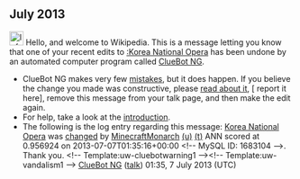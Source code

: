 <article id="39886768" title=User talk:MinecraftMonarch>
	<talkpage id="39886768" title="User talk:MinecraftMonarch">


== July 2013 ==
[[Image:Information.svg|left|25px|alt=|link=]] Hello, and welcome to Wikipedia. This is a message letting you know that one of your recent edits to [[:Korea National Opera]] has been undone by an automated computer program called [[User:ClueBot NG|ClueBot NG]].
{{clear}}
* ClueBot NG makes very few [[User:ClueBot NG#Information About False Positives|mistakes]], but it does happen. If you believe the change you made was constructive, please [[User:ClueBot NG#Information About False Positives|read about it]], [{{User:ClueBot NG/Warnings/FPReport|1683104}} report it here], remove this message from your talk page, and then make the edit again.
* For help, take a look at the [[Wikipedia:Introduction|introduction]].
* The following is the log entry regarding this message: [[Korea National Opera]] was [http://en.wikipedia.org/w/index.php?title=Korea+National+Opera&amp;diff=563183407&amp;oldid=557743952 changed] by [[Special:Contributions/MinecraftMonarch|MinecraftMonarch]] [[User:MinecraftMonarch|(u)]] [[User talk:MinecraftMonarch|(t)]] ANN scored at 0.956924 on 2013-07-07T01:35:16+00:00 &lt;!-- MySQL ID: 1683104 --&gt;. Thank you. &lt;!-- Template:uw-cluebotwarning1 --&gt;&lt;!-- Template:uw-vandalism1 --&gt; [[User:ClueBot NG|ClueBot NG]] ([[User talk:ClueBot NG|talk]]) 01:35, 7 July 2013 (UTC)
	</talkpage>
</article>